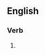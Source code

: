 ==English==

===Verb===
{{head|en|present participle}}

# {{present participle of|manhandle|lang=en|nocat=1}}